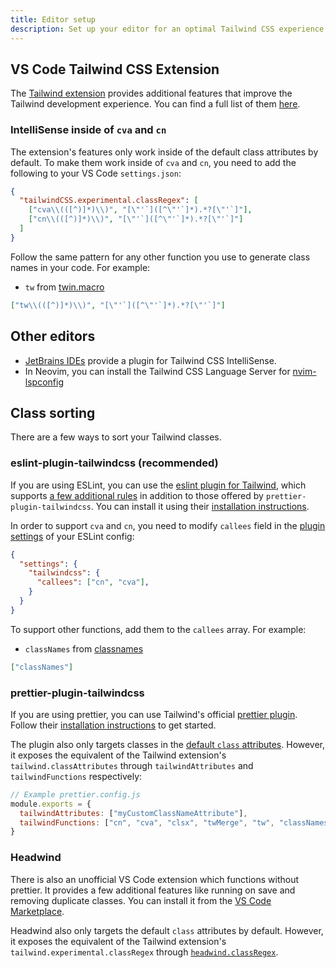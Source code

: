 ```yaml
---
title: Editor setup
description: Set up your editor for an optimal Tailwind CSS experience.
---
```


## VS Code Tailwind CSS Extension

The [Tailwind extension](https://marketplace.visualstudio.com/items?itemName=bradlc.vscode-tailwindcss)
provides additional features that improve the Tailwind development experience. You can find a full list
of them [here](https://tailwindcss.com/docs/editor-setup#intelli-sense-for-vs-code).

### IntelliSense inside of `cva` and `cn`

The extension's features only work inside of the default class attributes by default. To make them work
inside of `cva` and `cn`, you need to add the following to your VS Code `settings.json`:

```json
{
  "tailwindCSS.experimental.classRegex": [
    ["cva\\(([^)]*)\\)", "[\"'`]([^\"'`]*).*?[\"'`]"],
    ["cn\\(([^)]*)\\)", "[\"'`]([^\"'`]*).*?[\"'`]"]
  ]
}
```

Follow the same pattern for any other function you use to generate class names in your code. For example:

- `tw` from [twin.macro](https://www.npmjs.com/package/twin.macro)

```json
["tw\\(([^)]*)\\)", "[\"'`]([^\"'`]*).*?[\"'`]"]
```

## Other editors

- [JetBrains IDEs](https://tailwindcss.com/docs/editor-setup#jet-brains-ides) provide a plugin for Tailwind CSS IntelliSense.
- In Neovim, you can install the Tailwind CSS Language Server for [nvim-lspconfig](https://github.com/neovim/nvim-lspconfig/blob/master/doc/server_configurations.md#tailwindcss)

## Class sorting

There are a few ways to sort your Tailwind classes.

### eslint-plugin-tailwindcss (recommended)

If you are using ESLint, you can use the [eslint plugin for Tailwind](https://www.npmjs.com/package/eslint-plugin-tailwindcss),
which supports [a few additional rules](https://github.com/francoismassart/eslint-plugin-tailwindcss#supported-rules) in
addition to those offered by `prettier-plugin-tailwindcss`. You can install it using their
[installation instructions](https://github.com/francoismassart/eslint-plugin-tailwindcss#installation).

In order to support `cva` and `cn`, you need to modify `callees` field in the
[plugin settings](https://github.com/francoismassart/eslint-plugin-tailwindcss#optional-shared-settings)
of your ESLint config:

```json
{
  "settings": {
    "tailwindcss": {
      "callees": ["cn", "cva"],
    }
  }
}
```

To support other functions, add them to the `callees` array. For example:

- `classNames` from [classnames](https://www.npmjs.com/package/classnames)

```json
["classNames"]
```

### prettier-plugin-tailwindcss

If you are using prettier, you can use Tailwind's official
[prettier plugin](https://tailwindcss.com/docs/editor-setup#automatic-class-sorting-with-prettier). Follow
their [installation instructions](https://github.com/tailwindlabs/prettier-plugin-tailwindcss#installation)
to get started.

The plugin also only targets classes in the
[default `class` attributes](https://github.com/tailwindlabs/prettier-plugin-tailwindcss#sorting-non-standard-attributes).
However, it exposes the equivalent of the Tailwind extension's `tailwind.classAttributes` through
`tailwindAttributes` and `tailwindFunctions` respectively:

```js
// Example prettier.config.js
module.exports = {
  tailwindAttributes: ["myCustomClassNameAttribute"],
  tailwindFunctions: ["cn", "cva", "clsx", "twMerge", "tw", "classNames"],
}
```

### Headwind

There is also an unofficial VS Code extension which functions without prettier. It provides a few
additional features like running on save and removing duplicate classes. You can install it from the
[VS Code Marketplace](https://marketplace.visualstudio.com/items?itemName=heybourn.headwind).

Headwind also only targets the default `class` attributes by default. However, it exposes the equivalent
of the Tailwind extension's `tailwind.experimental.classRegex` through
[`headwind.classRegex`](https://github.com/heybourn/headwind#headwindclassregex).
